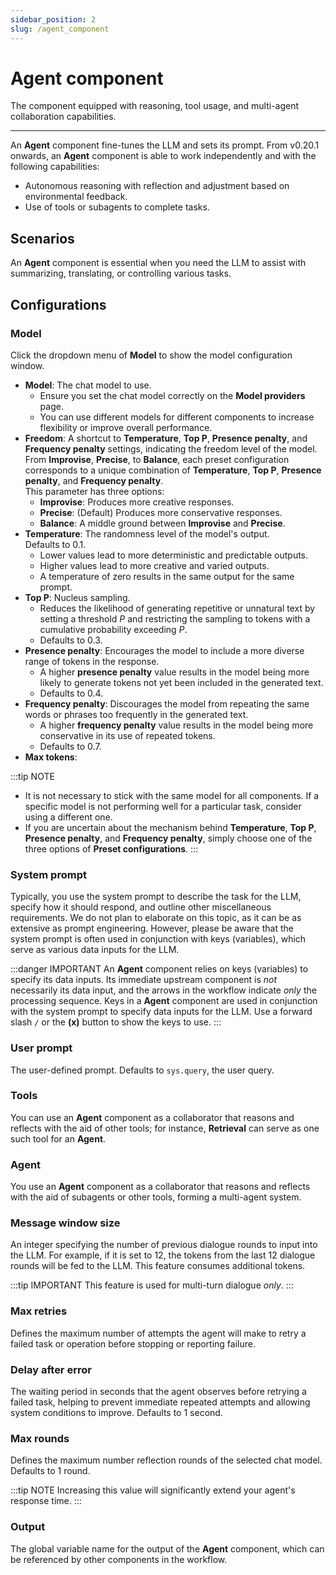 ```yaml
---
sidebar_position: 2
slug: /agent_component
---
```


# Agent component

The component equipped with reasoning, tool usage, and multi-agent collaboration capabilities.

---

An **Agent** component fine-tunes the LLM and sets its prompt. From v0.20.1 onwards, an **Agent** component is able to work independently and with the following capabilities:

- Autonomous reasoning with reflection and adjustment based on environmental feedback.
- Use of tools or subagents to complete tasks.

## Scenarios

An **Agent** component is essential when you need the LLM to assist with summarizing, translating, or controlling various tasks. 

## Configurations

### Model

Click the dropdown menu of **Model** to show the model configuration window.

- **Model**: The chat model to use.  
  - Ensure you set the chat model correctly on the **Model providers** page.
  - You can use different models for different components to increase flexibility or improve overall performance.
- **Freedom**: A shortcut to **Temperature**, **Top P**, **Presence penalty**, and **Frequency penalty** settings, indicating the freedom level of the model. From **Improvise**, **Precise**, to **Balance**, each preset configuration corresponds to a unique combination of **Temperature**, **Top P**, **Presence penalty**, and **Frequency penalty**.   
  This parameter has three options:
  - **Improvise**: Produces more creative responses.
  - **Precise**: (Default) Produces more conservative responses.
  - **Balance**: A middle ground between **Improvise** and **Precise**.
- **Temperature**: The randomness level of the model's output.  
  Defaults to 0.1.
  - Lower values lead to more deterministic and predictable outputs.
  - Higher values lead to more creative and varied outputs.
  - A temperature of zero results in the same output for the same prompt.
- **Top P**: Nucleus sampling.  
  - Reduces the likelihood of generating repetitive or unnatural text by setting a threshold *P* and restricting the sampling to tokens with a cumulative probability exceeding *P*.
  - Defaults to 0.3.
- **Presence penalty**: Encourages the model to include a more diverse range of tokens in the response.  
  - A higher **presence penalty** value results in the model being more likely to generate tokens not yet been included in the generated text.
  - Defaults to 0.4.
- **Frequency penalty**: Discourages the model from repeating the same words or phrases too frequently in the generated text.  
  - A higher **frequency penalty** value results in the model being more conservative in its use of repeated tokens.
  - Defaults to 0.7.
- **Max tokens**: 

:::tip NOTE
- It is not necessary to stick with the same model for all components. If a specific model is not performing well for a particular task, consider using a different one.
- If you are uncertain about the mechanism behind **Temperature**, **Top P**, **Presence penalty**, and **Frequency penalty**, simply choose one of the three options of **Preset configurations**.
:::

### System prompt

Typically, you use the system prompt to describe the task for the LLM, specify how it should respond, and outline other miscellaneous requirements. We do not plan to elaborate on this topic, as it can be as extensive as prompt engineering. However, please be aware that the system prompt is often used in conjunction with keys (variables), which serve as various data inputs for the LLM. 

:::danger IMPORTANT
An **Agent** component relies on keys (variables) to specify its data inputs. Its immediate upstream component is *not* necessarily its data input, and the arrows in the workflow indicate *only* the processing sequence. Keys in a **Agent** component are used in conjunction with the system prompt to specify data inputs for the LLM. Use a forward slash `/` or the **(x)** button to show the keys to use.
:::

### User prompt

The user-defined prompt. Defaults to `sys.query`, the user query.


### Tools 

You can use an **Agent** component as a collaborator that reasons and reflects with the aid of other tools; for instance, **Retrieval** can serve as one such tool for an **Agent**.

### Agent 

You use an **Agent** component as a collaborator that reasons and reflects with the aid of subagents or other tools, forming a multi-agent system.

### Message window size

An integer specifying the number of previous dialogue rounds to input into the LLM. For example, if it is set to 12, the tokens from the last 12 dialogue rounds will be fed to the LLM. This feature consumes additional tokens.

:::tip IMPORTANT
This feature is used for multi-turn dialogue *only*.
:::

### Max retries

Defines the maximum number of attempts the agent will make to retry a failed task or operation before stopping or reporting failure.

### Delay after error

The waiting period in seconds that the agent observes before retrying a failed task, helping to prevent immediate repeated attempts and allowing system conditions to improve. Defaults to 1 second.

### Max rounds

Defines the maximum number reflection rounds of the selected chat model. Defaults to 1 round.

:::tip NOTE
Increasing this value will significantly extend your agent's response time.
:::

### Output

The global variable name for the output of the **Agent** component, which can be referenced by other components in the workflow.